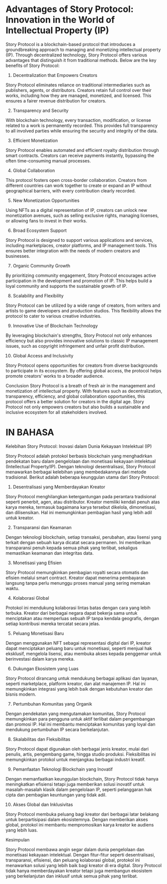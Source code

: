# Advantages of Story Protocol: Innovation in the World of Intellectual Property (IP)

Story Protocol is a blockchain-based protocol that introduces a groundbreaking approach to managing and monetizing intellectual property (IP). Through decentralized technology, Story Protocol offers various advantages that distinguish it from traditional methods. Below are the key benefits of Story Protocol:

1. Decentralization that Empowers Creators

Story Protocol eliminates reliance on traditional intermediaries such as publishers, agents, or distributors. Creators retain full control over their works, including how they are managed, monetized, and licensed. This ensures a fairer revenue distribution for creators.

2. Transparency and Security

With blockchain technology, every transaction, modification, or license related to a work is permanently recorded. This provides full transparency to all involved parties while ensuring the security and integrity of the data.

3. Efficient Monetization

Story Protocol enables automated and efficient royalty distribution through smart contracts. Creators can receive payments instantly, bypassing the often time-consuming manual processes.

4. Global Collaboration

This protocol fosters open cross-border collaboration. Creators from different countries can work together to create or expand an IP without geographical barriers, with every contribution clearly recorded.

5. New Monetization Opportunities

Using NFTs as a digital representation of IP, creators can unlock new monetization avenues, such as selling exclusive rights, managing licenses, or allowing fans to invest in their works.

6. Broad Ecosystem Support

Story Protocol is designed to support various applications and services, including marketplaces, creator platforms, and IP management tools. This ensures better integration with the needs of modern creators and businesses.

7. Organic Community Growth

By prioritizing community engagement, Story Protocol encourages active participation in the development and promotion of IP. This helps build a loyal community and supports the sustainable growth of IP.

8. Scalability and Flexibility

Story Protocol can be utilized by a wide range of creators, from writers and artists to game developers and production studios. This flexibility allows the protocol to cater to various creative industries.

9. Innovative Use of Blockchain Technology

By leveraging blockchain's strengths, Story Protocol not only enhances efficiency but also provides innovative solutions to classic IP management issues, such as copyright infringement and unfair profit distribution.

10. Global Access and Inclusivity

Story Protocol opens opportunities for creators from diverse backgrounds to participate in its ecosystem. By offering global access, the protocol helps promote creators' works to a broader audience.

Conclusion
Story Protocol is a breath of fresh air in the management and monetization of intellectual property. With features such as decentralization, transparency, efficiency, and global collaboration opportunities, this protocol offers a better solution for creators in the digital age. Story Protocol not only empowers creators but also builds a sustainable and inclusive ecosystem for all stakeholders involved.

# IN BAHASA
Kelebihan Story Protocol: Inovasi dalam Dunia Kekayaan Intelektual (IP)

Story Protocol adalah protokol berbasis blockchain yang menghadirkan pendekatan baru dalam pengelolaan dan monetisasi kekayaan intelektual (Intellectual Property/IP). Dengan teknologi desentralisasi, Story Protocol menawarkan berbagai kelebihan yang membedakannya dari metode tradisional. Berikut adalah beberapa keunggulan utama dari Story Protocol:

1. Desentralisasi yang Memberdayakan Kreator

Story Protocol menghilangkan ketergantungan pada perantara tradisional seperti penerbit, agen, atau distributor. Kreator memiliki kendali penuh atas karya mereka, termasuk bagaimana karya tersebut dikelola, dimonetisasi, dan dilisensikan. Hal ini memungkinkan pembagian hasil yang lebih adil untuk kreator.

2. Transparansi dan Keamanan

Dengan teknologi blockchain, setiap transaksi, perubahan, atau lisensi yang terkait dengan sebuah karya dicatat secara permanen. Ini memberikan transparansi penuh kepada semua pihak yang terlibat, sekaligus memastikan keamanan dan integritas data.

3. Monetisasi yang Efisien

Story Protocol memungkinkan pembagian royalti secara otomatis dan efisien melalui smart contract. Kreator dapat menerima pembayaran langsung tanpa perlu menunggu proses manual yang sering memakan waktu.

4. Kolaborasi Global

Protokol ini mendukung kolaborasi lintas batas dengan cara yang lebih terbuka. Kreator dari berbagai negara dapat bekerja sama untuk menciptakan atau memperluas sebuah IP tanpa kendala geografis, dengan setiap kontribusi mereka tercatat secara jelas.

5. Peluang Monetisasi Baru

Dengan menggunakan NFT sebagai representasi digital dari IP, kreator dapat menciptakan peluang baru untuk monetisasi, seperti menjual hak eksklusif, mengelola lisensi, atau membuka akses kepada penggemar untuk berinvestasi dalam karya mereka.

6. Dukungan Ekosistem yang Luas

Story Protocol dirancang untuk mendukung berbagai aplikasi dan layanan, seperti marketplace, platform kreator, dan alat manajemen IP. Hal ini memungkinkan integrasi yang lebih baik dengan kebutuhan kreator dan bisnis modern.

7. Pertumbuhan Komunitas yang Organik

Dengan pendekatan yang mengutamakan komunitas, Story Protocol memungkinkan para pengguna untuk aktif terlibat dalam pengembangan dan promosi IP. Hal ini membantu menciptakan komunitas yang loyal dan mendukung pertumbuhan IP secara berkelanjutan.

8. Skalabilitas dan Fleksibilitas

Story Protocol dapat digunakan oleh berbagai jenis kreator, mulai dari penulis, artis, pengembang game, hingga studio produksi. Fleksibilitas ini memungkinkan protokol untuk menjangkau berbagai industri kreatif.

9. Pemanfaatan Teknologi Blockchain yang Inovatif

Dengan memanfaatkan keunggulan blockchain, Story Protocol tidak hanya meningkatkan efisiensi tetapi juga memberikan solusi inovatif untuk masalah-masalah klasik dalam pengelolaan IP, seperti pelanggaran hak cipta dan pembagian keuntungan yang tidak adil.

10. Akses Global dan Inklusivitas

Story Protocol membuka peluang bagi kreator dari berbagai latar belakang untuk berpartisipasi dalam ekosistemnya. Dengan memberikan akses global, protokol ini membantu mempromosikan karya kreator ke audiens yang lebih luas.

Kesimpulan

Story Protocol membawa angin segar dalam dunia pengelolaan dan monetisasi kekayaan intelektual. Dengan fitur-fitur seperti desentralisasi, transparansi, efisiensi, dan peluang kolaborasi global, protokol ini menawarkan solusi yang lebih baik bagi kreator di era digital. Story Protocol tidak hanya memberdayakan kreator tetapi juga membangun ekosistem yang berkelanjutan dan inklusif untuk semua pihak yang terlibat.

